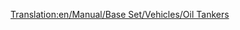 [[Translation:en/Manual/Base Set/Vehicles/Oil Tankers]]
{{hu/Navbox Közúti járművek}}
{{hu/Közúti járművek|name     = Witcombe olajszállító
  |img      = Witcombe_Oil_Tanker.png
  |price    = £4,510 ($9,020) 
  |speed    = 48 km/h (30 mph)
  |annual   = £421 ($842)
  |designed = 1936
  |life     = 15
  |capacity = 21,000 liter [[hu/Manual/Base Set/Economy/Olaj|olaj]]
}}
{{hu/Közúti járművek|name     = Foster olajszállító
  |img      = Foster_Oil_Tanker.png
  |price    = £5,740 ($11,480) 
  |speed    = 88 km/h (55 mph)
  |annual   = £787 ($1,574)
  |designed = 1973
  |life     = 15
  |capacity = 25,000 liter [[hu/Manual/Base Set/Economy/Olaj|olaj]]
}}
{{hu/Közúti járművek|name     = Perry olajszállító
  |img      = Perry_Oil_Tanker.png
  |price    = £6,150 ($12,300) 
  |speed    = 112 km/h (70 mph)
  |annual   = £1,125 ($2,250)
  |designed = 2005
  |life     = 15
  |capacity = 27,000 liter [[hu/Manual/Base Set/Economy/Olaj|olaj]]
}}